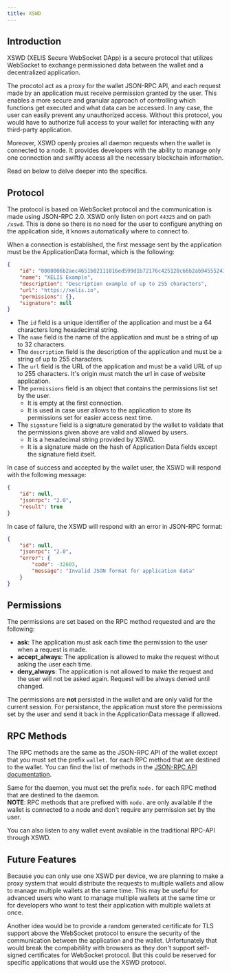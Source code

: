 ```yaml
---
title: XSWD
---
```


## Introduction

XSWD (XELIS Secure WebSocket DApp) is a secure protocol that utilizes WebSocket to exchange permissioned data between the wallet 
and a decentralized application. 

The procotol act as a proxy for the wallet JSON-RPC API, and each request made by an application must receive permission granted by the user.
This enables a more secure and granular approach of controlling which functions get executed and what data can be accessed. 
In any case, the user can easily prevent any unauthorized access. Without this protocol, you would have to authorize full access 
to your wallet for interacting with any third-party application.

Moreover, XSWD openly proxies all daemon requests when the wallet is connected to a node.
It provides developers with the ability to manage only one connection and swiftly access all the necessary 
blockchain information.

Read on below to delve deeper into the specifics.

## Protocol

The protocol is based on WebSocket protocol and the communication is made using JSON-RPC 2.0.
XSWD only listen on port `44325` and on path `/xswd`.
This is done so there is no need for the user to configure anything on the application side, it knows automatically where to connect to.

When a connection is established, the first message sent by the application must be the ApplicationData format, which is the following:
```json
{
    "id": "0000006b2aec4651b82111816ed599d1b72176c425128c66b2ab945552437dc9",
    "name": "XELIS Example",
    "description": "Description example of up to 255 characters",
    "url": "https://xelis.io",
    "permissions": {},
    "signature": null
}
```

- The `id` field is a unique identifier of the application and must be a 64 characters long hexadecimal string.<br/>
- The `name` field is the name of the application and must be a string of up to 32 characters.
- The `description` field is the description of the application and must be a string of up to 255 characters.
- The `url` field is the URL of the application and must be a valid URL of up to 255 characters. It's origin must match the url in case of website application.
- The `permissions` field is an object that contains the permissions list set by the user.
    - It is empty at the first connection.
    - It is used in case user allows to the application to store its permissions set for easier access next time.
- The `signature` field is a signature generated by the wallet to validate that the permissions given above are valid and allowed by users.
    - It is a hexadecimal string provided by XSWD.
    - It is a signature made on the hash of Application Data fields except the signature field itself.

In case of success and accepted by the wallet user, the XSWD will respond with the following message:
```json
{
    "id": null,
    "jsonrpc": "2.0",
    "result": true
}
```

In case of failure, the XSWD will respond with an error in JSON-RPC format:
```json
{
    "id": null,
    "jsonrpc": "2.0",
    "error": {
        "code": -32603,
        "message": "Invalid JSON format for application data"
    }
}
```

## Permissions

The permissions are set based on the RPC method requested and are the following:
- **ask**: The application must ask each time the permission to the user when a request is made.
- **accept_always**: The application is allowed to make the request without asking the user each time.
- **deny_always**: The application is not allowed to make the request and the user will not be asked again. Request will be always denied until changed.

The permissions are **not** persisted in the wallet and are only valid for the current session.
For persistance, the application must store the permissions set by the user and send it back in the ApplicationData message if allowed.

## RPC Methods

The RPC methods are the same as the JSON-RPC API of the wallet except that you must set the prefix `wallet.` for each RPC method that are destined to the wallet.
You can find the list of methods in the [JSON-RPC API documentation](/developers-api/wallet).

Same for the daemon, you must set the prefix `node.` for each RPC method that are destined to the daemon.<br/>
**NOTE**: RPC methods that are prefixed with `node.` are only available if the wallet is connected to a node and don't require any permission set by the user.

You can also listen to any wallet event available in the traditional RPC-API through XSWD.

## Future Features

Because you can only use one XSWD per device, we are planning to make a proxy system that would distribute the requests to multiple wallets and allow to manage multiple wallets at the same time.
This may be useful for advanced users who want to manage multiple wallets at the same time or for developers who want to test their application with multiple wallets at once.

Another idea would be to provide a random generated certificate for TLS support above the WebSocket protocol to ensure the security of the communication between the application and the wallet.
Unfortunately that would break the compabitility with browsers as they don't support self-signed certificates for WebSocket protocol. But this could be reserved for specific applications that would use the XSWD protocol.